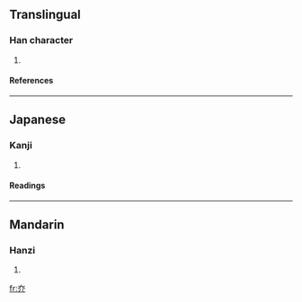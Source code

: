 ==Translingual==
===Han character===
{{Han char|rn=37|rad=大|as=02|sn=5|four=|canj=大中中 (KLL)}}
# {{defn|Han|sort=大02}}
====References====
{{Han ref|kx=0249.080|dkj=05843|dj=0508.060|hdz=10525.020|uh=5930|ud=22832}}
----
==Japanese==
===Kanji===
{{ja-kanji|grade=|rs=大02}}
# {{defn|Japanese}} 
====Readings====
{{ja-readings|on=[[こう]] (kō), [[ごう]] (gō)|kun=[[はなつ]] (hanatsu)}}
----
==Mandarin==
===Hanzi===
{{cmn-hanzi|pin=[[gǎo]] ([[gao3]]), [[tāo]] ([[tao1]])|wg=kao<sup>3</sup>, t'ao<sup>1</sup>}}
# {{defn|Mandarin}}

[[fr:夰]]
